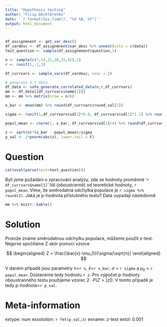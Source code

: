 ```yaml
---
title: "Hypothesis testing"
author: "Filip Děchtěrenko"
date: '`r format(Sys.time(), "%d %B, %Y")`'
output: html_document
---
```


```r

```


```r

df_assignmnent <- get_var_desc()
df_vardesc <- df_assignmnent$var_desc %>% unnest(cols = c(data))
text_question <- sample(df_assignmnent$question,1)

n <- sample(c(7,14,21,28,35,42),1)
r <- runif(1,-1,1)

df_currvars <- sample_vars(df_vardesc, nvar = 2)

# generate X,Y data
df_data <- safe_generate_correlated_data(n,r,df_currvars)
mm <- df_data[[df_currvars$name[1]]] 
mm <- mm %>% matrix(nrow = n/6) 

x_bar <- mean(mm) %>% round(df_currvars$round_val[1])

sigma <- runif(1,df_currvars$sd[1]*0.8, df_currvars$sd[1]*1.2) %>% round(2)

popul_mean <- rnorm(1, x_bar, df_currvars$sd[1]/4) %>% round(df_currvars$round_val[1])

z <- sqrt(n)*(x_bar - popul_mean)/sigma
p_val <- 2*pnorm(abs(z), lower.tail = F)

```



Question
========
```r
cat(eval(parse(text=text_question)))
```

Byli jsme požádáni o zpracování analýzy, zda se hodnoty proměnné '`r df_currvars$name[1]`' liší (oboustranně) od teoretické hodnoty, `r popul_mean`. Víme, že směrodatná odchylka populace je `r sigma %>% round(2)`. Jaká je p-hodnota příslušného testu? Data vypadají následovně



```r
mm %>% knitr::kable()
```



Solution
========

Protože známe směrodatnou odchylku populace, můžeme použít z-test. Nejprve spočítáme Z skór pomocí vzorce

$$ 
\begin{aligned}
Z = \frac{\bar{x}-\mu_0}{\sigma/\sqrt{n}}
\end{aligned}
$$

V daném případě jsou parametry n=`r n`, $\bar{x}$=`r x_bar`, $\sigma$ = `r sigma` a $\mu_0$ = `r popul_mean`. Dostaneme tedy hodnotu `r z`. 
Pro výpočet p-hodnoty oboustranného testu použijeme vzorec $2\cdot P(Z>|z|)$. V tomto případě je tedy p-hodnota=`r p_val`.

Meta-information
================
extype: num
exsolution: `r fmt(p_val,3)`
exname: z-test
extol: 0.001